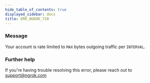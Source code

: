 ```yaml
---
hide_table_of_contents: true
displayed_sidebar: docs
title: ERR_NGROK_720
---
```


### Message

Your account is rate limited to `MAX` bytes outgoing traffic per `INTERVAL`.

<ErrorDetails />

### Further help

If you're having trouble resolving this error, please reach out to [support@ngrok.com](mailto:support@ngrok.com?subject=Help%20with%20ERR_NGROK_720)
